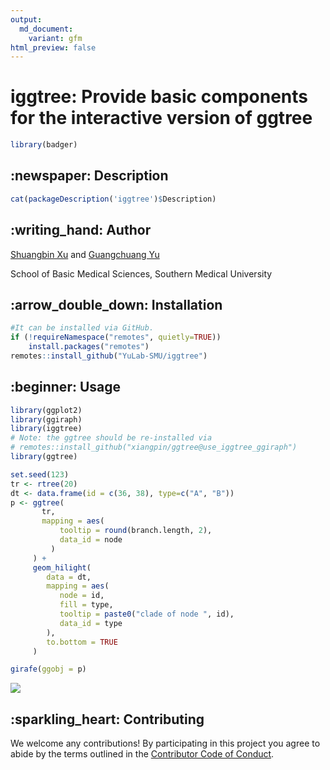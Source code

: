```yaml
---
output: 
  md_document:
    variant: gfm
html_preview: false
---
```


<!-- README.md is generated from README.Rmd. Please edit that file -->

# iggtree: Provide basic components for the interactive version of ggtree 

```r
library(badger)
```

## :newspaper: Description

```r
cat(packageDescription('iggtree')$Description)
```

## :writing_hand: Author

[Shuangbin Xu](https://github.com/xiangpin) and [Guangchuang Yu](https://guangchuangyu.github.io)

School of Basic Medical Sciences, Southern Medical University

## :arrow_double_down: Installation

```r
#It can be installed via GitHub.
if (!requireNamespace("remotes", quietly=TRUE))
    install.packages("remotes")
remotes::install_github("YuLab-SMU/iggtree")
```

## :beginner: Usage

```r
library(ggplot2)
library(ggiraph)
library(iggtree)
# Note: the ggtree should be re-installed via
# remotes::install_github("xiangpin/ggtree@use_iggtree_ggiraph")
library(ggtree)

set.seed(123)
tr <- rtree(20)
dt <- data.frame(id = c(36, 38), type=c("A", "B"))
p <- ggtree(
       tr, 
       mapping = aes(
           tooltip = round(branch.length, 2), 
           data_id = node
         )
     ) +
     geom_hilight(
        data = dt, 
        mapping = aes(
           node = id, 
           fill = type, 
           tooltip = paste0("clade of node ", id), 
           data_id = type
        ), 
        to.bottom = TRUE
     )

girafe(ggobj = p)
```

![](./inst/extdata/example1.png)

## :sparkling_heart: Contributing

We welcome any contributions! By participating in this project you agree to abide
by the terms outlined in the [Contributor Code of Conduct](CONDUCT.md).
